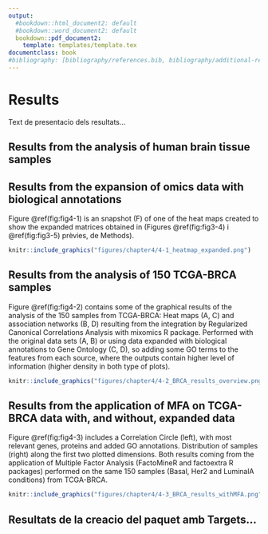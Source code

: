```yaml
---
output:
  #bookdown::html_document2: default
  #bookdown::word_document2: default
  bookdown::pdf_document2:
    template: templates/template.tex
documentclass: book
#bibliography: [bibliography/references.bib, bibliography/additional-references.bib]
---
```


# Results {#results}
\chaptermark{Results}
\minitoc <!-- this will include a mini table of contents-->

Text de presentacio dels resultats...

## Results from the analysis of human brain tissue samples

## Results from the expansion of omics data with biological annotations

Figure \@ref(fig:fig4-1) is an snapshot (F) of one of the heat maps created to show the expanded matrices obtained in (Figures \@ref(fig:fig3-4) i \@ref(fig:fig3-5) prèvies, de Methods).

```r
knitr::include_graphics("figures/chapter4/4-1_heatmap_expanded.png")
```


## Results from the analysis of 150 TCGA-BRCA samples

Figure \@ref(fig:fig4-2) contains some of the graphical results of the analysis of the 150 samples from TCGA-BRCA: Heat maps (A, C) and association networks (B, D) resulting from the integration by Regularized Canonical Correlations Analysis with mixomics R package. Performed with the original data sets (A, B) or using data expanded with biological annotations to Gene Ontology (C, D), so adding some GO terms to the features from each source, where the outputs contain higher level of information (higher density in both type of plots).

```r
knitr::include_graphics("figures/chapter4/4-2_BRCA_results_overview.png")
```

## Results from the application of MFA on TCGA-BRCA data with, and without, expanded data

Figure \@ref(fig:fig4-3) includes a Correlation Circle (left), with most relevant genes, proteins and added GO annotations. Distribution of samples (right) along the first two plotted dimensions. Both results coming from the application of Multiple Factor Analysis (FactoMineR and factoextra R packages) performed on the same 150 samples (Basal, Her2 and LuminalA conditions) from TCGA-BRCA.

```r
knitr::include_graphics("figures/chapter4/4-3_BRCA_results_withMFA.png")
```

## Resultats de la creacio del paquet amb Targets...

\clearpage

